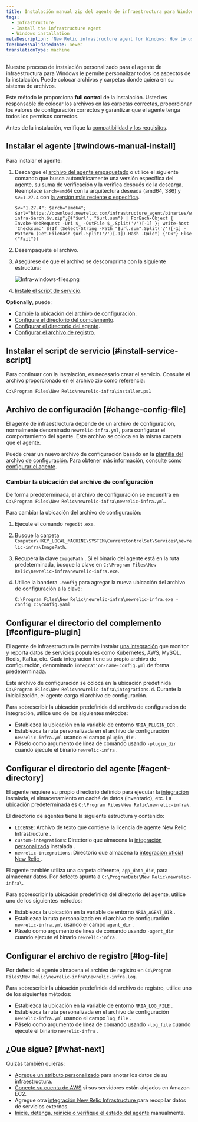 ```yaml
---
title: Instalación manual zip del agente de infraestructura para Windows
tags:
  - Infrastructure
  - Install the infrastructure agent
  - Windows installation
metaDescription: 'New Relic infrastructure agent for Windows: How to use the manual install script so you can adapt it to your environment.'
freshnessValidatedDate: never
translationType: machine
---
```



Nuestro proceso de instalación personalizado para el agente de infraestructura para Windows le permite personalizar todos los aspectos de la instalación. Puede colocar archivos y carpetas donde quiera en su sistema de archivos.

Este método le proporciona <DoNotTranslate>**full control**</DoNotTranslate> de la instalación. Usted es responsable de colocar los archivos en las carpetas correctas, proporcionar los valores de configuración correctos y garantizar que el agente tenga todos los permisos correctos.

Antes de la instalación, verifique la [compatibilidad y los requisitos](/docs/infrastructure/install-infrastructure-agent/get-started/requirements-infrastructure-agent).

## Instalar el agente [#windows-manual-install]

Para instalar el agente:

1. Descargue el [archivo del agente empaquetado](https://download.newrelic.com/infrastructure_agent/binaries/windows/) o utilice el siguiente comando que busca automáticamente una versión específica del agente, su suma de verificación y la verifica después de la descarga. Reemplace `$arch=amd64` con la arquitectura deseada (amd64, 386) y `$v=1.27.4` con [la versión más reciente o específica](https://github.com/newrelic/infrastructure-agent/releases/latest).

   ```
   $v="1.27.4"; $arch="amd64"; $url="https://download.newrelic.com/infrastructure_agent/binaries/windows/$arch/newrelic-infra-$arch.$v.zip";@("$url", "$url.sum") | ForEach-Object { Invoke-WebRequest -Uri $_ -OutFile $_.Split('/')[-1] }; write-host 'Checksum:' $(If (Select-String -Path "$url.sum".Split('/')[-1] -Pattern (Get-FileHash $url.Split('/')[-1]).Hash -Quiet) {"Ok"} Else {"Fail"})
   ```

2. Desempaquete el archivo.

3. Asegúrese de que el archivo se descomprima con la siguiente estructura:

   <img
     title="Infra-windows-files.png"
     alt="Infra-windows-files.png"
     src={infrastructureInfraAgentWindowsFolderStructure}
   />

4. [Instale el script de servicio](#install-service-script).

<DoNotTranslate>**Optionally**</DoNotTranslate>, puede:

* [Cambie la ubicación del archivo de configuración](#change-config-file).
* [Configure el directorio del complemento](#configure-plugin).
* [Configurar el directorio del agente](#agent-directory).
* [Configurar el archivo de registro](#log-file).

## Instalar el script de servicio [#install-service-script]

Para continuar con la instalación, es necesario crear el servicio. Consulte el archivo proporcionado en el archivo zip como referencia:

```
C:\Program Files\New Relic\newrelic-infra\installer.ps1
```

## Archivo de configuración [#change-config-file]

El agente de infraestructura depende de un archivo de configuración, normalmente denominado `newrelic-infra.yml`, para configurar el comportamiento del agente. Este archivo se coloca en la misma carpeta que el agente.

Puede crear un nuevo archivo de configuración basado en la [plantilla del archivo de configuración](/docs/infrastructure/new-relic-infrastructure/configuration/infrastructure-config-file-template-newrelic-infrayml). Para obtener más información, consulte cómo [configurar el agente](/docs/infrastructure/new-relic-infrastructure/configuration/configure-infrastructure-agent).

### Cambiar la ubicación del archivo de configuración

De forma predeterminada, el archivo de configuración se encuentra en `C:\Program Files\New Relic\newrelic-infra\newrelic-infra.yml`.

Para cambiar la ubicación del archivo de configuración:

1. Ejecute el comando `regedit.exe`.

2. Busque la carpeta `Computer\HKEY_LOCAL_MACHINE\SYSTEM\CurrentControlSet\Services\newrelic-infra\ImagePath`.

3. Recupera la clave `ImagePath` . Si el binario del agente está en la ruta predeterminada, busque la clave en `C:\Program Files\New Relic\newrelic-infra\newrelic-infra.exe`.

4. Utilice la bandera `-config` para agregar la nueva ubicación del archivo de configuración a la clave:

   ```
   C:\Program Files\New Relic\newrelic-infra\newrelic-infra.exe -config c:\config.yaml
   ```

## Configurar el directorio del complemento [#configure-plugin]

El agente de infraestructura le permite instalar [una integración](/docs/infrastructure/host-integrations/get-started/introduction-host-integrations) que monitor y reporta datos de servicios populares como Kubernetes, AWS, MySQL, Redis, Kafka, etc. Cada integración tiene su propio archivo de configuración, denominado `integration-name-config.yml` de forma predeterminada.

Este archivo de configuración se coloca en la ubicación predefinida `C:\Program Files\New Relic\newrelic-infra\integrations.d`. Durante la inicialización, el agente carga el archivo de configuración.

Para sobrescribir la ubicación predefinida del archivo de configuración de integración, utilice uno de los siguientes métodos:

* Establezca la ubicación en la variable de entorno `NRIA_PLUGIN_DIR` .
* Establezca la ruta personalizada en el archivo de configuración `newrelic-infra.yml` usando el campo `plugin_dir` .
* Páselo como argumento de línea de comando usando `-plugin_dir` cuando ejecute el binario `newrelic-infra` .

## Configurar el directorio del agente [#agent-directory]

El agente requiere su propio directorio definido para ejecutar la [integración](/docs/infrastructure/host-integrations/get-started/introduction-host-integrations) instalada, el almacenamiento en caché de datos (inventario), etc. La ubicación predeterminada es `C:\Program Files\New Relic\newrelic-infra\`.

El directorio de agentes tiene la siguiente estructura y contenido:

* `LICENSE`: Archivo de texto que contiene la licencia de agente New Relic Infrastructure .
* `custom-integrations`: Directorio que almacena la [integración personalizada](/docs/integrations/integrations-sdk/getting-started/introduction-infrastructure-integrations-sdk) instalada .
* `newrelic-integrations`: Directorio que almacena la [integración oficial New Relic ](/docs/infrastructure/host-integrations/get-started/introduction-host-integrations).

El agente también utiliza una carpeta diferente, `app_data_dir`, para almacenar datos. Por defecto apunta a `C:\ProgramData\New Relic\newrelic-infra\`.

Para sobrescribir la ubicación predefinida del directorio del agente, utilice uno de los siguientes métodos:

* Establezca la ubicación en la variable de entorno `NRIA_AGENT_DIR` .
* Establezca la ruta personalizada en el archivo de configuración `newrelic-infra.yml` usando el campo `agent_dir` .
* Páselo como argumento de línea de comando usando `-agent_dir` cuando ejecute el binario `newrelic-infra` .

## Configurar el archivo de registro [#log-file]

Por defecto el agente almacena el archivo de registro en `C:\Program Files\New Relic\newrelic-infra\newrelic-infra.log`.

Para sobrescribir la ubicación predefinida del archivo de registro, utilice uno de los siguientes métodos:

* Establezca la ubicación en la variable de entorno `NRIA_LOG_FILE` .
* Establezca la ruta personalizada en el archivo de configuración `newrelic-infra.yml` usando el campo `log_file` .
* Páselo como argumento de línea de comando usando `-log_file` cuando ejecute el binario `newrelic-infra` .

<InstallFeedback/>

## ¿Que sigue? [#what-next]

Quizás también quieras:

* [Agregue un atributo personalizado](/docs/infrastructure/install-infrastructure-agent/configuration/infrastructure-agent-configuration-settings/#custom-attributes) para anotar los datos de su infraestructura.
* [Conecte su cuenta de AWS](/docs/integrations/amazon-integrations/get-started/connect-aws-new-relic-infrastructure-monitoring/) si sus servidores están alojados en Amazon EC2.
* Agregue otra [integración New Relic Infrastructure ](/docs/integrations/infrastructure-integrations/get-started/introduction-infrastructure-integrations/)para recopilar datos de servicios externos.
* [Inicie, detenga, reinicie o verifique el estado del agente](/docs/infrastructure/install-infrastructure-agent/manage-your-agent/start-stop-restart-infrastructure-agent/#windows) manualmente.